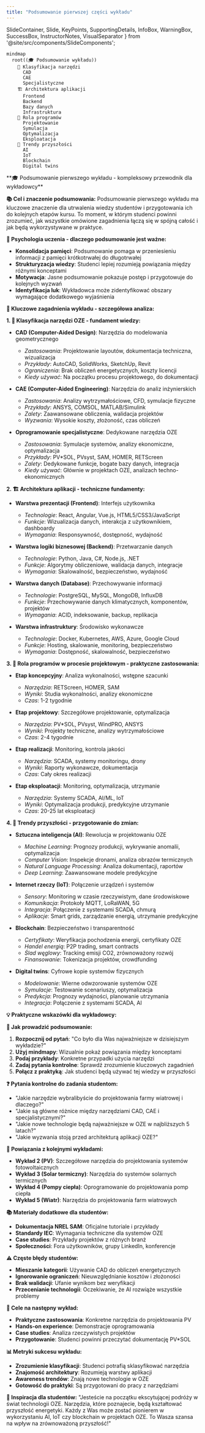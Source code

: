 ```yaml
---
title: "Podsumowanie pierwszej części wykładu"
---
```


  SlideContainer, 
  Slide, 
  KeyPoints, 
  SupportingDetails, 
  InfoBox,
  WarningBox,
  SuccessBox,
  InstructorNotes,
  VisualSeparator 
} from '@site/src/components/SlideComponents';

<SlideContainer>

<Slide title="🎯 Podsumowanie pierwszej części wykładu" type="info">

<KeyPoints title="📚 Kluczowe zagadnienia">

```mermaid
mindmap
  root((🎓 Podsumowanie wykładu))
    🔧 Klasyfikacja narzędzi
      CAD
      CAE
      Specjalistyczne
    🏗️ Architektura aplikacji
      Frontend
      Backend
      Bazy danych
      Infrastruktura
    🎯 Rola programów
      Projektowanie
      Symulacja
      Optymalizacja
      Eksploatacja
    🚀 Trendy przyszłości
      AI
      IoT
      Blockchain
      Digital twins
```

</KeyPoints>

<InstructorNotes>
**🎓 Podsumowanie pierwszego wykładu - kompleksowy przewodnik dla wykładowcy**

**📚 Cel i znaczenie podsumowania:**
Podsumowanie pierwszego wykładu ma kluczowe znaczenie dla utrwalenia wiedzy studentów i przygotowania ich do kolejnych etapów kursu. To moment, w którym studenci powinni zrozumieć, jak wszystkie omówione zagadnienia łączą się w spójną całość i jak będą wykorzystywane w praktyce.

**🧠 Psychologia uczenia - dlaczego podsumowanie jest ważne:**
- **Konsolidacja pamięci**: Podsumowanie pomaga w przeniesieniu informacji z pamięci krótkotrwałej do długotrwałej
- **Strukturyzacja wiedzy**: Studenci lepiej rozumieją powiązania między różnymi konceptami
- **Motywacja**: Jasne podsumowanie pokazuje postęp i przygotowuje do kolejnych wyzwań
- **Identyfikacja luk**: Wykładowca może zidentyfikować obszary wymagające dodatkowego wyjaśnienia

**🎯 Kluczowe zagadnienia wykładu - szczegółowa analiza:**

**1. 🔧 Klasyfikacja narzędzi OZE - fundament wiedzy:**
- **CAD (Computer-Aided Design)**: Narzędzia do modelowania geometrycznego
  - *Zastosowania*: Projektowanie layoutów, dokumentacja techniczna, wizualizacja
  - *Przykłady*: AutoCAD, SolidWorks, SketchUp, Revit
  - *Ograniczenia*: Brak obliczeń energetycznych, koszty licencji
  - *Kiedy używać*: Na początku procesu projektowego, do dokumentacji

- **CAE (Computer-Aided Engineering)**: Narzędzia do analiz inżynierskich
  - *Zastosowania*: Analizy wytrzymałościowe, CFD, symulacje fizyczne
  - *Przykłady*: ANSYS, COMSOL, MATLAB/Simulink
  - *Zalety*: Zaawansowane obliczenia, walidacja projektów
  - *Wyzwania*: Wysokie koszty, złożoność, czas obliczeń

- **Oprogramowanie specjalistyczne**: Dedykowane narzędzia OZE
  - *Zastosowania*: Symulacje systemów, analizy ekonomiczne, optymalizacja
  - *Przykłady*: PV*SOL, PVsyst, SAM, HOMER, RETScreen
  - *Zalety*: Dedykowane funkcje, bogate bazy danych, integracja
  - *Kiedy używać*: Głównie w projektach OZE, analizach techno-ekonomicznych

**2. 🏗️ Architektura aplikacji - techniczne fundamenty:**
- **Warstwa prezentacji (Frontend)**: Interfejs użytkownika
  - *Technologie*: React, Angular, Vue.js, HTML5/CSS3/JavaScript
  - *Funkcje*: Wizualizacja danych, interakcja z użytkownikiem, dashboardy
  - *Wymagania*: Responsywność, dostępność, wydajność

- **Warstwa logiki biznesowej (Backend)**: Przetwarzanie danych
  - *Technologie*: Python, Java, C#, Node.js, .NET
  - *Funkcje*: Algorytmy obliczeniowe, walidacja danych, integracje
  - *Wymagania*: Skalowalność, bezpieczeństwo, wydajność

- **Warstwa danych (Database)**: Przechowywanie informacji
  - *Technologie*: PostgreSQL, MySQL, MongoDB, InfluxDB
  - *Funkcje*: Przechowywanie danych klimatycznych, komponentów, projektów
  - *Wymagania*: ACID, indeksowanie, backup, replikacja

- **Warstwa infrastruktury**: Środowisko wykonawcze
  - *Technologie*: Docker, Kubernetes, AWS, Azure, Google Cloud
  - *Funkcje*: Hosting, skalowanie, monitoring, bezpieczeństwo
  - *Wymagania*: Dostępność, skalowalność, bezpieczeństwo

**3. 🎯 Rola programów w procesie projektowym - praktyczne zastosowania:**
- **Etap koncepcyjny**: Analiza wykonalności, wstępne szacunki
  - *Narzędzia*: RETScreen, HOMER, SAM
  - *Wyniki*: Studia wykonalności, analizy ekonomiczne
  - *Czas*: 1-2 tygodnie

- **Etap projektowy**: Szczegółowe projektowanie, optymalizacja
  - *Narzędzia*: PV*SOL, PVsyst, WindPRO, ANSYS
  - *Wyniki*: Projekty techniczne, analizy wytrzymałościowe
  - *Czas*: 2-4 tygodnie

- **Etap realizacji**: Monitoring, kontrola jakości
  - *Narzędzia*: SCADA, systemy monitoringu, drony
  - *Wyniki*: Raporty wykonawcze, dokumentacja
  - *Czas*: Cały okres realizacji

- **Etap eksploatacji**: Monitoring, optymalizacja, utrzymanie
  - *Narzędzia*: Systemy SCADA, AI/ML, IoT
  - *Wyniki*: Optymalizacja produkcji, predykcyjne utrzymanie
  - *Czas*: 20-25 lat eksploatacji

**4. 🚀 Trendy przyszłości - przygotowanie do zmian:**
- **Sztuczna inteligencja (AI)**: Rewolucja w projektowaniu OZE
  - *Machine Learning*: Prognozy produkcji, wykrywanie anomalii, optymalizacja
  - *Computer Vision*: Inspekcje dronami, analiza obrazów termicznych
  - *Natural Language Processing*: Analiza dokumentacji, raportów
  - *Deep Learning*: Zaawansowane modele predykcyjne

- **Internet rzeczy (IoT)**: Połączenie urządzeń i systemów
  - *Sensory*: Monitoring w czasie rzeczywistym, dane środowiskowe
  - *Komunikacja*: Protokoły MQTT, LoRaWAN, 5G
  - *Integracja*: Połączenie z systemami SCADA, chmurą
  - *Aplikacje*: Smart grids, zarządzanie energią, utrzymanie predykcyjne

- **Blockchain**: Bezpieczeństwo i transparentność
  - *Certyfikaty*: Weryfikacja pochodzenia energii, certyfikaty OZE
  - *Handel energią*: P2P trading, smart contracts
  - *Ślad węglowy*: Tracking emisji CO2, zrównoważony rozwój
  - *Finansowanie*: Tokenizacja projektów, crowdfunding

- **Digital twins**: Cyfrowe kopie systemów fizycznych
  - *Modelowanie*: Wierne odwzorowanie systemów OZE
  - *Symulacje*: Testowanie scenariuszy, optymalizacja
  - *Predykcja*: Prognozy wydajności, planowanie utrzymania
  - *Integracja*: Połączenie z systemami SCADA, AI

**💡 Praktyczne wskazówki dla wykładowcy:**

**🎯 Jak prowadzić podsumowanie:**
1. **Rozpocznij od pytań**: "Co było dla Was najważniejsze w dzisiejszym wykładzie?"
2. **Użyj mindmapy**: Wizualnie pokaż powiązania między konceptami
3. **Podaj przykłady**: Konkretne przypadki użycia narzędzi
4. **Zadaj pytania kontrolne**: Sprawdź zrozumienie kluczowych zagadnień
5. **Połącz z praktyką**: Jak studenci będą używać tej wiedzy w przyszłości

**❓ Pytania kontrolne do zadania studentom:**
- "Jakie narzędzie wybralibyście do projektowania farmy wiatrowej i dlaczego?"
- "Jakie są główne różnice między narzędziami CAD, CAE i specjalistycznymi?"
- "Jakie nowe technologie będą najważniejsze w OZE w najbliższych 5 latach?"
- "Jakie wyzwania stoją przed architekturą aplikacji OZE?"

**🔗 Powiązania z kolejnymi wykładami:**
- **Wykład 2 (PV)**: Szczegółowe narzędzia do projektowania systemów fotowoltaicznych
- **Wykład 3 (Solar termiczny)**: Narzędzia do systemów solarnych termicznych
- **Wykład 4 (Pompy ciepła)**: Oprogramowanie do projektowania pomp ciepła
- **Wykład 5 (Wiatr)**: Narzędzia do projektowania farm wiatrowych

**📚 Materiały dodatkowe dla studentów:**
- **Dokumentacja NREL SAM**: Oficjalne tutoriale i przykłady
- **Standardy IEC**: Wymagania techniczne dla systemów OZE
- **Case studies**: Przykłady projektów z różnych branż
- **Społeczności**: Fora użytkowników, grupy LinkedIn, konferencje

**⚠️ Częste błędy studentów:**
- **Mieszanie kategorii**: Używanie CAD do obliczeń energetycznych
- **Ignorowanie ograniczeń**: Nieuwzględnianie kosztów i złożoności
- **Brak walidacji**: Ufanie wynikom bez weryfikacji
- **Przecenianie technologii**: Oczekiwanie, że AI rozwiąże wszystkie problemy

**🎯 Cele na następny wykład:**
- **Praktyczne zastosowania**: Konkretne narzędzia do projektowania PV
- **Hands-on experience**: Demonstracje oprogramowania
- **Case studies**: Analiza rzeczywistych projektów
- **Przygotowanie**: Studenci powinni przeczytać dokumentację PV*SOL

**📊 Metryki sukcesu wykładu:**
- **Zrozumienie klasyfikacji**: Studenci potrafią sklasyfikować narzędzia
- **Znajomość architektury**: Rozumieją warstwy aplikacji
- **Awareness trendów**: Znają nowe technologie w OZE
- **Gotowość do praktyki**: Są przygotowani do pracy z narzędziami

**🚀 Inspiracja dla studentów:**
"Jesteście na początku ekscytującej podróży w świat technologii OZE. Narzędzia, które poznajecie, będą kształtować przyszłość energetyki. Każdy z Was może zostać pionierem w wykorzystaniu AI, IoT czy blockchain w projektach OZE. To Wasza szansa na wpływ na zrównoważoną przyszłość!"
</InstructorNotes>

</Slide>







</SlideContainer>
